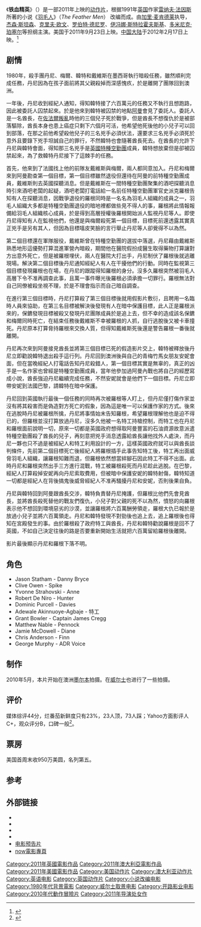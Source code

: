 {{noteTA
|T=zh-hk:滅殺鬥; zh-tw:特種精英; zh-cn:铁血精英;
|G1=Show
|1=zh-hk:滅殺鬥; zh-tw:特種精英; zh-cn:铁血精英;
|2=zh-hk:佳夫·奧雲; zh-tw:克萊夫·歐文; zh-cn:克里夫·欧文;
|3=zh-hk:羅拔·迪尼路; zh-tw:勞勃·狄尼洛; zh-cn:罗伯特·德尼罗;
}}
{{Infobox film
| name           = 铁血精英
|original_name = Killer Elite
| image          = Killer Elite.jpg
| caption        = 
| director       = [[加里·麦肯德莱|加里·麦肯德莱]]
| producer       = 迈克尔·道格拉斯<br />托尼·温利<br />史蒂文·查斯曼<br />[[西格扬·西弗瓦特森|西格扬·西弗瓦特森]]<ref>Swart, Sharon: [http://www.variety.com/article/VR1118003668.html?categoryid=13&cs=1&nid=2564 Jason Statham embraces 'Killer Elite'] {{Wayback|url=http://www.variety.com/article/VR1118003668.html?categoryid=13&cs=1&nid=2564 |date=20090606055743 }}, ''[[Variety_(magazine)|Variety]]'', 14 May 2010.</ref>
| writer         = 马特·谢林
| based on       = ''The Feather Men'' ([[雷諾夫·范恩斯|雷諾夫·范恩斯]])
| starring       = [[杰森·斯坦森|杰森·斯坦森]]<br />[[克里夫·欧文|克里夫·欧文]]<br />[[罗伯特·德尼罗|罗伯特·德尼罗]]<br />[[伊冯娜·斯特拉霍夫斯基|伊冯娜·斯特拉霍夫斯基]]<br />[[多米尼克·珀塞尔|多米尼克·珀塞尔]]
| music          = [[强尼·克莱米克|强尼·克莱米克]]<br />[[莱因霍尔德·海尔|莱因霍尔德·海尔]]
| editing        =约翰·吉尔伯特
| cinematography = 西蒙·达根
| studio         = Ambience Entertainment<br />Palomar Pictures<br />Omnilab Media
| distributor    = Open Road Films<ref name="mojo"/><br />基美影业（中国大陆）
| released       = 2011年9月23日
| runtime        = 116 分钟
| country        = {{UK}}<br />{{AUS}}<br />{{美國電影產地}}
| language       = 英语
| budget         = $6600万<ref>[http://www.encoremagazine.com.au/de-niro-confirmed-in-killer-elite-2767 De Niro confirmed in Killer Elite] {{Wayback|url=http://www.encoremagazine.com.au/de-niro-confirmed-in-killer-elite-2767 |date=20111201115246 }}, ''Encore'', 17 May 2010.</ref>
| gross          = $52,962,024<ref name="mojo">{{cite web|title=Killer Elite|url=http://boxofficemojo.com/movies/?id=killerelite.htm|accessdate=2011-12-22|archive-date=2015-06-19|archive-url=https://web.archive.org/web/20150619132254/http://www.boxofficemojo.com/movies/?id=killerelite.htm|dead-url=no}}</ref>
| cn_name        = 铁血精英
| hk_name        = 滅殺鬥
| tw_name        = 特种精英
}}
《'''铁血精英'''》（{{lang-en|'''''Killer Elite'''''}}）是一部2011年上映的[[动作片|动作片]]，根据1991年[[英国|英国]]作家[[雷纳夫·法因斯|雷纳夫·法因斯]]所著的小说《[[羽毛人|羽毛人]]》（''The Feather Men''） 改编而成。由[[加里·麦肯德莱|加里·麦肯德莱]]执导，[[杰森·斯坦森|杰森·斯坦森]]、[[克里夫·欧文|克里夫·欧文]]、[[罗伯特·德尼罗|罗伯特·德尼罗]]、[[伊冯娜·斯特拉霍夫斯基|伊冯娜·斯特拉霍夫斯基]]、[[多米尼克·珀塞尔|多米尼克·珀塞尔]]等担纲主演。美国于2011年9月23日上映。[[中国大陆|中国大陆]]于2012年2月17日上映。<ref>{{cite web | language = zh-cn | publisher = 网易 | title = 三型男对决《铁血精英》 2月17日全国上映 | url = http://ent.163.com/12/0205/03/7PFGR2EB00032DGD.html | date = 2012-02-05 | accessdate = 2012-02-27 | archive-url = https://web.archive.org/web/20120408163435/http://ent.163.com/12/0205/03/7PFGR2EB00032DGD.html | archive-date = 2012-04-08 | dead-url = yes }}</ref>

== 剧情 ==
1980年，殺手團丹尼、梅爾、韓特和戴維斯在墨西哥執行暗殺任務，雖然順利完成任務，丹尼因為在孩子面前將其父親殺掉而深感愧疚，於是離開了團隊回到澳洲。

一年後，丹尼收到經紀人通知，得知韓特接了六百萬元的任務又不執行且想跑路，因此被委託人囚禁起來。於是他來到韓特被囚禁的地點[[阿曼|阿曼]]會見了委託人。委託人是一名酋長，在[[佐法爾叛亂|佐法爾叛亂]]時他的三個兒子死於戰爭，但是酋長不想復仇於是被部落驅除，酋長本身也患上癌症只剩下六個月可活，他希望他死後他的小兒子可以回到部落，在那之前他希望殺他兒子的三名兇手必須伏法，還要求三名兇手必須死於意外且要錄下兇手坦誠自己的罪行，不然韓特也會隨著酋長死去。在酋長的允許下丹尼與韓特會面，得知那三名兇手是[[英國|英國]][[特種空勤團|特種空勤團]]成員，韓特想放棄但是卻被囚禁起來，為了救韓特丹尼接下了這棘手的任務。

首先，他來到了法國找上他的前隊友戴維斯與梅爾，兩人都同意加入。丹尼和梅爾來到阿曼勘查第一個目標，第一個目標雖然退役但還待在阿曼的前特種空勤團成員，戴維斯則去英國探聽消息。但是戴維斯在一間特種空勤團聚集的酒吧探聽消息時引來酒吧老闆的起疑，酒吧老闆打電話給一名前任特種空勤團軍官史派克羅根告知有人在探聽消息，因戰爭退役的羅根同時是一名名為羽毛人組織的成員之一，羽毛人組織大多都是特種空勤團退役的暗地裡都做些見不得人的事，羅根將此情報報備給羽毛人組織核心成員，於是得到高層授權後羅根開始派人監視丹尼等人。即使丹尼得知有人在監視他們，他還是與梅爾殺死第一個目標，目標死前還透露其實真正兇手是另有其人，但因為目標嘻皮笑臉的言行舉止丹尼等人卻覺得不以為然。

第二個目標還在軍隊服役，戴維斯曾在特種空勤團的選拔中落選，丹尼藉由戴維斯熟悉地形這優勢打算混進軍營內暗殺，期間他在醫院假扮成醫生取得藥物打算讓對方出意外死亡，但是被羅根埋伏，兩人在醫院大打出手，丹尼制伏了羅根後就逃離現場。解決第二個目標後丹尼通知經紀人有人在干擾他們的行動。同時在監視第三個目標發現羅根也在場，在丹尼的跟蹤得知羅根的身分。沒多久羅根突然被羽毛人高層下令不准再調查此事，且萬一事件曝光後羅根必須承擔一切罪行。羅根無法對自己同僚被殺坐視不理，於是不理會指示而自己暗自調查。

在進行第三個目標時，丹尼打算殺了第三個目標後就用假影片敷衍，且聘用一名臨時人員來協助，在第三名目標被解決後發現有人在暗中保護目標，此人正是羅根派來的，保鑣發現目標被殺又發現丹尼團隊成員於是追上去，但不幸的造成該名保鑣和梅爾同時死亡，在結束任務後戴維斯不幸被羅根的人抓，自行逃脫後又被卡車撞死。丹尼原本打算脅持羅根來交換人質，但得知戴維斯死後還是警告羅根一番後就離開。

丹尼再次來到阿曼接見酋長並將第三個目標已死的假造影片交上，韓特被釋放後丹尼立即勸說韓特退出殺手這行列。丹尼回到澳洲後與自己的青梅竹馬女朋友安妮會面，但在當晚經紀人打電話告知丹尼殺錯人，第一個目標其實是無辜的，真正的凶手是一名作家也曾經是特種空勤團成員，當年他參加過阿曼內戰也將自己的經歷寫成小說，酋長強迫丹尼繼續完成任務，不然安妮就會是他們下一個目標。丹尼立即帶安妮到法國巴黎，請韓特在暗中保護。

丹尼回到英國執行最後一個任務的同時再次被羅根等人盯上，但丹尼僅打傷作家並沒有將其殺害而是偽造對方死亡的假象，因為這是唯一可以保護作家的方式。後來在逃脫時丹尼被羅根所擒，丹尼將事情始末告知羅根，希望羅根理解他也是迫不得已的，但羅根並沒打算放過丹尼，沒多久他被一名特工持槍控制，而特工也在丹尼和羅根面前說明一切，原來一切都是英國政府想得取阿曼豐富的石油資源故意派遣特種空勤團殺了酋長的兒子，再刻意把兇手消息透露給酋長讓他找外人處決，而丹尼一夥也只不過是被經紀人和特工利用設計的一方，這樣英國政府就可以與酋長談判條件，先前第二個目標死亡後經紀人將羅根插手此事告知特工後，特工再出面威脅羽毛人組織，讓羅根知難而退，但羅根依然想當絆腳石因此特工不得不出面。此時丹尼和羅根突然出手三方進行混戰，特工被羅根殺死而丹尼趁此逃脫。在巴黎，經紀人打算殺掉安妮再向丹尼索取費用，但被暗中保護安妮的韓特射傷，韓特知道一切都是經紀人在背後搞鬼後威脅經紀人不准再騷擾丹尼和安妮，否則後果自負。

丹尼與韓特回到阿曼跟酋長交涉，韓特負責替丹尼掩護，但羅根比他們先會見酋長，並將酋長殺死替他的戰友們復仇，小兒子對父親的死不以為然，憤怒的向羅根表示他不想回到環境惡劣的沙漠，並讓羅根將六百萬酬勞領走，羅根大仇已報於是放過小兒子並將六百萬領走。丹尼和韓特發現不對勁後也追上去，追上羅根後也得知在宮殿發生的事。由於羅根殺了政府特工與酋長，丹尼和韓特勸說羅根是回不了英國，不如自己決定往後的路是否要重新開始生活就把六百萬留給羅根後離開。

影片最後顯示丹尼和羅根下落不明。

== 角色 ==
*Jason Statham - Danny Bryce
*Clive Owen - Spike
*Yvonne Strahovski - Anne
*Robert De Niro - Hunter
*Dominic Purcell - Davies
*Adewale Akinnuoye-Agbaje - 特工
*Grant Bowler - Captain James Cregg
*Matthew Nable - Pennock
*Jamie McDowell - Diane
*Chris Anderson - Finn
*George Murphy - ADR Voice

== 制作 ==
2010年5月，本片开始在澳洲[[墨尔本|墨尔本]]拍摄。在[[威尔士|威尔士]]也进行了一些拍摄。

== 评价 ==
媒体综评44分，烂番茄新鲜度只有23%，23人顶，73人踩；Yahoo方面影评人C+，观众评分B，口碑一般<ref>{{Cite web |url=http://ent.sina.com.cn/m/f/2011-09-26/ba3427780.shtml |title=本周新片《点球成金》《海豚的故事》《绑架》 |accessdate=2011-09-26 |archive-date=2016-03-04 |archive-url=https://web.archive.org/web/20160304210341/http://ent.sina.com.cn/m/f/2011-09-26/ba3427780.shtml |dead-url=no }}</ref>。

== 票房 ==
美国首周末收950万美圆，名列第五。

== 参考 ==
{{reflist}}

== 外部链接 ==
* {{Official website|1=killerelite.com/}}
* {{IMDb title|1448755|Killer Elite}}
* {{Mojo title|killerelite|Killer Elite}}
* {{rotten-tomatoes|killer_elite_2011|Killer Elite}}
* [http://www.shavemagazine.com/video/entertainment/Killer-Elite 电影预告片] {{Wayback|url=http://www.shavemagazine.com/video/entertainment/Killer-Elite |date=20110817022342 }}
* [http://movie.now.com/home/movie?id=Killerelite now電影專頁] {{Wayback|url=http://movie.now.com/home/movie?id=Killerelite |date=20140429044813 }} 

{{DEFAULTSORT:Killer Elite}}
[[Category:2011年英國電影作品|Category:2011年英國電影作品]]
[[Category:2011年澳大利亞電影作品|Category:2011年澳大利亞電影作品]]
[[Category:2011年美國電影作品|Category:2011年美國電影作品]]
[[Category:美国动作片|Category:美国动作片]]
[[Category:澳大利亚动作片|Category:澳大利亚动作片]]
[[Category:英语电影|Category:英语电影]]
[[Category:英国动作片|Category:英国动作片]]
[[Category:小说改编电影|Category:小说改编电影]]
[[Category:1980年代背景電影|Category:1980年代背景電影]]
[[Category:威尔士取景电影|Category:威尔士取景电影]]
[[Category:开路影业电影|Category:开路影业电影]]
[[Category:2010年代動作冒險片|Category:2010年代動作冒險片]]
[[Category:2011年导演处女作|Category:2011年导演处女作]]